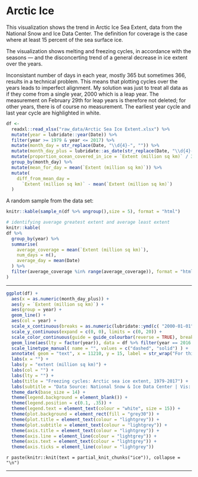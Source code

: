 # Arctic Ice

This visualization shows the trend in Arctic Ice Sea Extent, data from the National Snow and Ice Data Center.  The definition for coverage is the case where at least 15 percent of the sea surface ice.  

The visualization shows melting and freezing cycles, in accordance with the seasons --- and the disconcerting trend of a general decrease in ice extent over the years.  

Inconsistant number of days in each year, mostly 365 but sometimes 366, results in a technical problem.  This means that plotting cycles over the years leads to imperfect alignment.  My solution was just to treat all data as if they come from a single year, 2000 which is a leap year.  The measurement on February 29th for leap years is therefore not deleted; for other years, there is of course no measurement.  The earliest year cycle and last year cycle are highlighted in white.  


```r
df <-
  readxl::read_xlsx("raw_data/Arctic Sea Ice Extent.xlsx") %>%
  mutate(year = lubridate::year(Date)) %>%
  filter(year >= 1979 & year <= 2017) %>%
  mutate(month_day = str_replace(Date, "\\d{4}-", "")) %>%
  mutate(month_day_plus = lubridate::as_date(str_replace(Date, "\\d{4}-", "2000"))) %>%
  mutate(proportion_ocean_covered_in_ice = `Extent (million sq km)` / 360) %>%
  group_by(month_day) %>%
  mutate(mean_for_day = mean(`Extent (million sq km)`)) %>%
  mutate(
    diff_from_mean_day =
      `Extent (million sq km)` - mean(`Extent (million sq km)`)
  )
```

A random sample from the data set: 
```r
knitr::kable(sample_n(df %>% ungroup(),size = 5), format = "html")
```

```r
# identifying average greatest extent and average least extent
knitr::kable(
df %>%
  group_by(year) %>%
  summarise(
    average_coverage = mean(`Extent (million sq km)`),
    num_days = n(),
    average_day = mean(Date)
  ) %>%
  filter(average_coverage %in% range(average_coverage)), format = "html"
)
```


---

```r
ggplot(df) +
  aes(x = as.numeric(month_day_plus)) +
  aes(y = `Extent (million sq km)`) +
  aes(group = year) +
  geom_line() +
  aes(col = year) +
  scale_x_continuous(breaks = as.numeric(lubridate::ymd(c( "2000-01-01", "2000-04-01",  "2000-07-01", "2000-10-01", "2001-01-01"))), labels = c("Jan-01", "Apr-01", "Jul-01", "Oct-01", "Jan-01"), expand = c(0, 0)) +
  scale_y_continuous(expand = c(0, 0), limits = c(0, 20)) +
  scale_color_continuous(guide = guide_colourbar(reverse = TRUE), breaks = seq(2010, 1980, -10)) +
  geom_line(aes(lty = factor(year)), data = df %>% filter(year == 2016 | year == 1982),  col = "white") +
  scale_linetype_manual( name = "", values = c("dashed", "solid") ) +
  annotate( geom = "text", x = 11210, y = 15, label = str_wrap("For this period, 1982 had the highest calendar-year average extent of Arctic sea ice while 2016 had the lowest", 30),col = "white",size = 7) +
  labs(x = "") +
  labs(y = "extent (million sq km)") +
  labs(col = "") +
  labs(lty = "") +
  labs(title = "Freezing cycles: Arctic sea ice extent, 1979-2017") +
  labs(subtitle = "Data Source: National Snow & Ice Data Center | Vis: Gina Reynolds for #MakeoverMonday") +
  theme_dark(base_size = 14) +
  theme(legend.background = element_blank()) +
  theme(legend.position = c(0.1, .35)) +
  theme(legend.text = element_text(colour = "white", size = 15)) +
  theme(plot.background = element_rect(fill = "grey30")) +
  theme(plot.title = element_text(colour = "lightgrey")) +
  theme(plot.subtitle = element_text(colour = "lightgrey")) +
  theme(axis.title = element_text(colour = "lightgrey")) +
  theme(axis.line = element_line(colour = "lightgrey")) +
  theme(axis.text = element_text(colour = "lightgrey")) +
  theme(axis.ticks = element_line(colour = "lightgrey"))
```


`r paste(knitr::knit(text = partial_knit_chunks("ice")), collapse = "\n")`


---